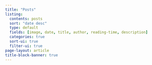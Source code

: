 ```yaml
---
title: "Posts"
listing:
  contents: posts
  sort: "date desc"
  type: default
  fields: [image, date, title, author, reading-time, description]
  categories: true
  sort-ui: true
  filter-ui: true
page-layout: article
title-block-banner: true
---
```

